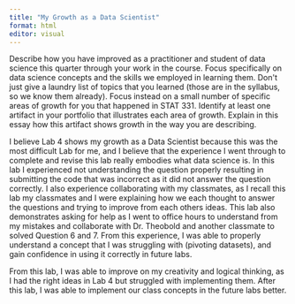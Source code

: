 ```yaml
---
title: "My Growth as a Data Scientist"
format: html
editor: visual
---
```


Describe how you have improved as a practitioner and student of data science this quarter through your work in the course. Focus specifically on data science concepts and the skills we employed in learning them. Don\'t just give a laundry list of topics that you learned (those are in the syllabus, so we know them already). Focus instead on a small number of specific areas of growth for you that happened in STAT 331. Identify at least one artifact in your portfolio that illustrates each area of growth. Explain in this essay how this artifact shows growth in the way you are describing.\

I believe Lab 4 shows my growth as a Data Scientist because this was the most difficult Lab for me, and I believe that the experience I went through to complete and revise this lab really embodies what data science is. In this lab I experienced not understanding the question properly resulting in submitting the code that was incorrect as it did not answer the question correctly. I also experience collaborating with my classmates, as I recall this lab my classmates and I were explaining how we each thought to answer the questions and trying to improve from each others ideas. This lab also demonstrates asking for help as I went to office hours to understand from my mistakes and collaborate with Dr. Theobold and another classmate to solved Question 6 and 7. From this experience, I was able to properly understand a concept that I was struggling with (pivoting datasets), and gain confidence in using it correctly in future labs.

From this lab, I was able to improve on my creativity and logical thinking, as I had the right ideas in Lab 4 but struggled with implementing them. After this lab, I was able to implement our class concepts in the future labs better.
